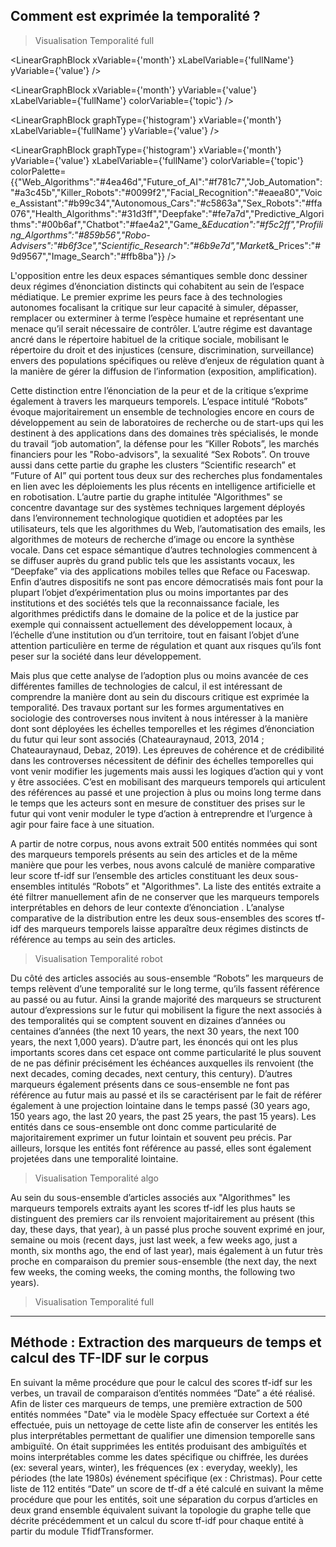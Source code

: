
## Comment est exprimée la temporalité ? 

>Visualisation Temporalité full

<LinearGraphBlock 
  xVariable={'month'} 
  xLabelVariable={'fullName'} 
  yVariable={'value'}
/>

<LinearGraphBlock 
  xVariable={'month'} 
  yVariable={'value'} 
  xLabelVariable={'fullName'} 
  colorVariable={'topic'}
/>

<LinearGraphBlock 
  graphType={'histogram'} 
  xVariable={'month'} 
  xLabelVariable={'fullName'} 
  yVariable={'value'} 
/>

<LinearGraphBlock 
  graphType={'histogram'} 
  xVariable={'month'} 
  yVariable={'value'} 
  xLabelVariable={'fullName'} 
  colorVariable={'topic'} 
  colorPalette={{"Web_Algorithms":"#4ea46d","Future_of_AI":"#f781c7","Job_Automation":"#a3c45b","Killer_Robots":"#0099f2","Facial_Recognition":"#eaea80","Voice_Assistant":"#b99c34","Autonomous_Cars":"#c5863a","Sex_Robots":"#ffa076","Health_Algorithms":"#31d3ff","Deepfake":"#fe7a7d","Predictive_Algorithms":"#00b6af","Chatbot":"#fae4a2","Game_&_Education":"#f5c2ff","Profiling_Algorthms":"#859b56","Robo-Advisers":"#b6f3ce","Scientific_Research":"#6b9e7d","Market_&_Prices":"#9d9567","Image_Search":"#ffb8ba"}}
/>

L'opposition entre les deux espaces sémantiques semble donc dessiner deux régimes d’énonciation distincts qui cohabitent au sein de l’espace médiatique. Le premier exprime les peurs face à des technologies autonomes focalisant la critique sur leur capacité à simuler, dépasser, remplacer ou exterminer à terme l’espèce humaine et représentant une menace qu’il serait nécessaire de contrôler. L’autre régime est davantage ancré dans le répertoire habituel de la critique sociale, mobilisant le répertoire du droit et des  injustices (censure, discrimination, surveillance) envers des populations spécifiques ou relève d’enjeux de régulation quant à la manière de gérer la diffusion de l’information (exposition, amplification).

Cette distinction entre l’énonciation de la peur et de la critique s’exprime également à travers les marqueurs temporels. L’espace intitulé “Robots” évoque majoritairement un ensemble de technologies encore en cours de développement au sein de laboratoires de recherche ou de start-ups qui les destinent à des applications dans des domaines très spécialisés, le monde du travail “job automation”, la défense pour les “Killer Robots”, les marchés financiers pour les "Robo-advisors", la sexualité “Sex Robots”. On trouve aussi dans cette partie du graphe les clusters “Scientific research” et ”Future of AI” qui portent tous deux sur des recherches plus fondamentales en lien avec les déploiements les plus récents en intelligence artificielle et en robotisation. L’autre partie du graphe intitulée "Algorithmes" se concentre davantage sur des systèmes techniques largement déployés dans l’environnement technologique quotidien et adoptées par les utilisateurs, tels que les algorithmes du Web, l’automatisation des emails, les algorithmes de moteurs de recherche d’image ou encore la synthèse vocale. Dans cet espace sémantique d’autres technologies commencent à se diffuser auprès du grand public tels que les assistants vocaux, les “Deepfake” via des applications mobiles telles que Reface ou Faceswap. Enfin d’autres dispositifs ne sont pas encore démocratisés mais font pour la plupart l’objet d’expérimentation plus ou moins importantes par des institutions et des sociétés tels que la reconnaissance faciale, les algorithmes prédictifs dans le domaine de la police et de la justice par exemple qui connaissent actuellement des développement locaux, à l’échelle d’une institution ou d’un territoire, tout en faisant l’objet d’une attention particulière en terme de régulation et quant aux risques qu’ils font peser sur la société dans leur développement. 

Mais plus que cette analyse de l’adoption plus ou moins avancée de ces différentes familles de technologies de calcul, il est intéressant de comprendre la manière dont au sein du discours critique est exprimée la temporalité. Des travaux portant sur les formes argumentatives en sociologie des controverses nous invitent à nous intéresser à la manière dont sont déployées les échelles temporelles et les régimes d’énonciation du futur qui leur sont associés (Chateauraynaud, 2013, 2014 ; Chateauraynaud, Debaz, 2019). Les épreuves de cohérence et de crédibilité dans les controverses nécessitent de définir des échelles temporelles qui vont venir modifier les jugements mais aussi les logiques d’action qui y vont y être associées. C’est en mobilisant des marqueurs temporels qui articulent des références au passé et une projection à plus ou moins long terme dans le temps que les acteurs sont en mesure de constituer des prises sur le futur qui vont venir moduler le type d’action à entreprendre et l’urgence à agir pour faire face à une situation. 

A partir de notre corpus, nous avons extrait 500 entités nommées qui sont des marqueurs temporels présents au sein des articles et de la même manière que pour les verbes, nous avons calculé de manière comparative leur score tf-idf sur l’ensemble des articles constituant les deux sous-ensembles intitulés “Robots” et "Algorithmes". La liste des entités extraite a été filtrer manuellement afin de ne conserver que les marqueurs temporels interprétables en dehors de leur contexte d’énonciation . L’analyse comparative de la distribution entre les deux sous-ensembles des scores tf-idf des marqueurs temporels laisse apparaître deux régimes distincts de référence au temps au sein des articles. 

>Visualisation Temporalité robot

Du côté des articles associés au sous-ensemble “Robots” les marqueurs de temps relèvent d’une temporalité sur le long terme, qu’ils fassent référence au passé ou au futur. Ainsi la grande majorité des marqueurs se structurent autour d’expressions sur le futur qui mobilisent la figure the next associés à des temporalités qui se comptent souvent en dizaines d’années ou centaines d’années (the next 10 years, the next 30 years, the next 100 years, the next 1,000 years). D’autre part, les énoncés qui ont les plus importants scores dans cet espace ont comme particularité le plus souvent de ne pas définir précisément les échéances auxquelles ils renvoient (the next decades, coming decades, next century, this century). D’autres marqueurs également présents dans ce sous-ensemble ne font pas référence au futur mais au passé et ils se caractérisent par le fait de référer également à une projection lointaine dans le temps passé (30 years ago, 150 years ago, the last 20 years, the past 25 years, the past 15 years). Les entités dans ce sous-ensemble ont donc comme particularité de majoritairement exprimer un futur lointain et souvent peu précis. Par ailleurs, lorsque les entités font référence au passé, elles sont également projetées dans une temporalité lointaine.

>Visualisation Temporalité algo

Au sein du sous-ensemble d’articles associés aux "Algorithmes" les marqueurs temporels extraits ayant les scores tf-idf les plus hauts se distinguent des premiers car ils renvoient majoritairement au présent (this day, these days, that year), à un passé plus proche souvent exprimé en jour, semaine ou mois (recent days, just last week, a few weeks ago, just a month, six months ago, the end of last year), mais également à un futur très proche en comparaison du premier sous-ensemble (the next day, the next few weeks, the coming weeks, the coming months, the following two years). 

>Visualisation Temporalité full


---

## Méthode : Extraction des marqueurs de temps et calcul des TF-IDF sur le corpus

En suivant la même procédure que pour le calcul des scores tf-idf sur les verbes, un travail de comparaison d’entités nommées “Date” a été réalisé. Afin de lister ces marqueurs de temps, une première extraction de 500 entités nommées "Date" via le modèle Spacy effectuée sur Cortext a été effectuée, puis un nettoyage de cette liste afin de conserver les entités les plus interprétables permettant de qualifier une dimension temporelle sans ambiguïté. On était supprimées les entités produisant des ambiguïtés et moins interprétables comme les dates spécifique ou chiffrée, les durées (ex: several years, winter), les fréquences (ex : everyday, weekly), les périodes (the late 1980s) événement spécifique (ex : Christmas). Pour cette liste de 112 entités “Date” un score de tf-df a été calculé en suivant la même procédure que pour les entités, soit une séparation du corpus d’articles en deux grand ensemble équivalent suivant la topologie du graphe telle que décrite précédemment et un calcul du score tf-idf pour chaque entité à partir du module TfidfTransformer.


